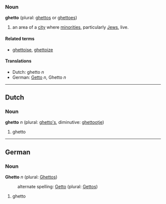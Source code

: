 ===Noun===
'''ghetto''' (plural: [[ghettos]] or [[ghettoes]])

#an area of a [[city]] where [[minority|minorities]], particularly [[Jew]]s, live.

====Related terms====
*[[ghettoise]], [[ghettoize]]

====Translations====
*Dutch: ghetto ''n''
*German: [[Getto]] ''n'', Ghetto ''n''

----
==Dutch==
===Noun===
'''ghetto''' ''n'' (plural: [[ghetto's]], diminutive: [[ghettootje]])

# ghetto

----
==German==
===Noun===
'''Ghetto''' ''n'' (plural: [[Ghettos]])
:alternate spelling: [[Getto]] (plural: [[Gettos]])

# ghetto